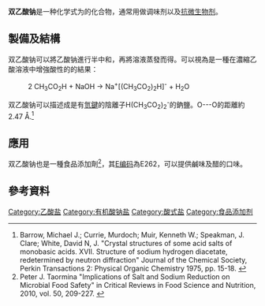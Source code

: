 {{Chembox
| ImageFile = NaDiacetate.png
|  ImageSize = 140px
|  ImageCaption = Sodium diacetate
| ImageFile2 = Sodium diacetate sample.jpg
| IUPACName =
| OtherNames = 双醋酸氢钠;SDA;二醋酸一钠;双醋酸钠
| Section1 = {{Chembox Identifiers
|  CASNo =126-96-5
|   CASNo_Ref = {{cascite|correct|}}
|  PubChem =
|  ChemSpiderID = 29100
|  SMILES = CC(O)=O.CC([O-])=O.[Na+]}}
| Section2 = {{Chembox Properties
|  C=4 | H=7 | O=4 | Na=1
|  Appearance =
|  Density =
|  MeltingPt =
|  BoilingPt =
|  Solubility = }}
| Section3 = {{Chembox Hazards
|  MainHazards =
|  FlashPt =
|  Autoignition = }}
}}
'''双乙酸钠'''是一种化学式为{{chem|NaH({{chem|C|2|H|3|O|2}})|2}}的化合物，通常用做调味剂以及[[抗微生物剂|抗微生物剂]]。

==製備及結構==
双乙酸钠可以將乙酸钠進行半中和，再將溶液蒸發而得。可以視為是一種在濃縮乙酸溶液中增強酸性的{{link-en|同型缔合|homoassociation}}的結果：
: 2 CH<sub>3</sub>CO<sub>2</sub>H  +  NaOH   →   Na<sup>+</sup>[(CH<sub>3</sub>CO<sub>2</sub>)<sub>2</sub>H]<sup>-</sup>  +  H<sub>2</sub>O

双乙酸钠可以描述成是有[[氫鍵|氫鍵]]的陰離子H(CH<sub>3</sub>CO<sub>2</sub>)<sub>2</sub><sup>-</sup>的鈉鹽。O---O的距離約2.47 Å.<ref>Barrow, Michael J.; Currie, Murdoch; Muir, Kenneth W.; Speakman, J. Clare; White, David N, J. "Crystal structures of some acid salts of monobasic acids.  XVII.  Structure of sodium hydrogen diacetate, redetermined by neutron diffraction" Journal of the Chemical Society, Perkin Transactions 2:  Physical Organic Chemistry 1975, pp. 15-18. {{DOI|10.1039/P29750000015}}</ref><!--The species has no significant existence in solution but forms stable crystals.-->

==應用==
双乙酸钠也是一種食品添加劑<ref>Peter J. Taormina "Implications of Salt and Sodium Reduction on Microbial Food Safety" in Critical
Reviews in Food Science and Nutrition, 2010, vol. 50, 209-227.  {{DOI|10.1080/10408391003626207}}</ref>，其[[E编码|E编码]]為E262，可以提供鹹味及醋的口味。

==參考資料==
{{reflist}}

{{钠化合物}}
{{乙酸盐}}
{{organic-compound-stub}}

[[Category:乙酸盐|Category:乙酸盐]]
[[Category:有机酸钠盐|Category:有机酸钠盐]]
[[Category:酸式盐|Category:酸式盐]]
[[Category:食品添加剂|Category:食品添加剂]]
